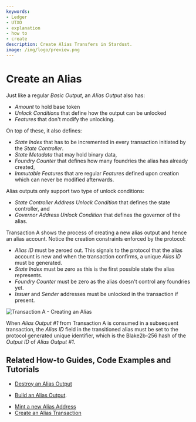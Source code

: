 ```yaml
---
keywords:
- Ledger
- UTXO
- explanation
- how to
- create
description: Create Alias Transfers in Stardust.
image: /img/logo/preview.png
---
```


# Create an Alias

Just like a regular _Basic Output_, an _Alias Output_ also has:
 - _Amount_ to hold base token
 - _Unlock Conditions_ that define how the output can be unlocked
 - _Features_ that don't modify the unlocking.

On top of these, it also defines:
 - _State Index_ that has to be incremented in every transaction initiated by the _State Controller_.
 - _State Metadata_ that may hold binary data,
 - _Foundry Counter_ that defines how many foundries the alias has already created,
 - _Immutable Features_ that are regular _Features_ defined upon creation which can never be modified afterwards.

Alias outputs only support two type of unlock conditions:
 - _State Controller Address Unlock Condition_ that defines the state controller,  and
 - _Governor Address Unlock Condition_ that defines the governor of the alias.

Transaction A shows the process of creating a new alias output and hence an alias account. Notice the creation
constraints enforced by the protocol:
 - _Alias ID_ must be zeroed out. This signals to the protocol that the alias account is new and when the transaction confirms,
a unique _Alias ID_ must be generated.
 - _State Index_ must be zero as this is the first possible state the alias represents.
 - _Foundry Counter_ must be zero as the alias doesn't control any foundries yet.
 - _Issuer_ and _Sender_ addresses must be unlocked in the transaction if present.

![Transaction A - Creating an Alias](/img/stardust_explanations/stardust_ledger_anatomy/alias_transaction/tx_A.svg)

When _Alias Output #1_ from Transaction A is consumed in a subsequent transaction, the _Alias ID_ field in the
transitioned alias must be set to the protocol generated unique identifier, which is the Blake2b-256 hash of the
_Output ID_ of _Alias Output #1_.


## Related How-to Guides, Code Examples and Tutorials

<Tabs>
<TabItem value="wallet.rs" label="wallet.rs" >

- [Destroy an Alias Output](https://wiki.iota.org/shimmer/wallet.rs/how_tos/native_tokens/destroy_alias_output/)

</TabItem>
<TabItem value="iota.rs" label="iota.rs">

- [Build an Alias Output](https://wiki.iota.org/shimmer/iota.rs/how_tos/build_alias_output/).

</TabItem>
<TabItem value="iota.js" label="iota.js">

- [Mint a new Alias Address](https://wiki.iota.org/shimmer/iotajs/tutorials/alias-transactions/mint-new-alias/)
- [Create an Alias Transaction](https://wiki.iota.org/shimmer/iotajs/tutorials/alias-transactions/alias-transaction/)

</TabItem>
</Tabs>
